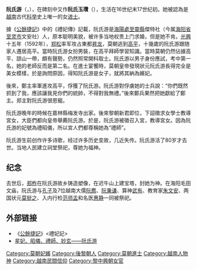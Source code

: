 {{refimprove|time=2015-01-19T03:55:47+00:00}}
'''阮氏游'''（{{vie|v='''Nguyễn Thị Du'''|hn=阮氏游}}，{{bd|？||？||}}），在碑刻中又作'''阮氏玉瓚'''（{{vie|v='''Nguyễn Thị Ngọc Toàn'''|hn=阮氏玉瓚}}），生活在16世纪末17世纪初。她被認為是[[越南|越南]]古代[[科举|科举]]史上唯一的女[[进士|进士]]。

據《[[公餘捷記|公餘捷記]]》中的《禮妃傳》記載，阮氏游是[[海陽處|海陽處]][[至靈縣|至靈縣]]傑特社（今属[[海阳省|海阳省]][[至灵市|至灵市]]文安社）人，原本聪明美貌，被许多当地权贵上门求婚，但是她不肯。[[光興_(越南)|光興]]十五年（1592年），[[郑松|郑松]]率军攻占東都[[昇龙|昇龙]]，莫朝逃到[[高平|高平]]，十幾歲的阮氏游跟随家人遷居高平。當時阮氏游女扮男裝，在高平拜師學習知識。當時莫朝仍然佔據高平、諒山一帶，頗有聲勢，仍然照常開科取士。阮氏游以男子身份應試，考中第一名，她的老師反而是第二名。在進士宴饗時，莫朝皇帝發現狀元阮氏游長得完全是美女模樣，於是詢問原因，得知阮氏游是女子，就將其納為嬪妃。

後來，鄭主率軍進攻高平，俘獲了阮氏游。阮氏游對俘虜她的士兵說：“你們既然抓到了我，應該讓我見你們的統帥，不得對我無禮。”後來鄭兵果然把她獻給了鄭主。郑主對阮氏游很恩寵。

阮氏游晚年的時候在嘉林縣梅发寺出家。後來黎朝新君即位，下詔徵求女學士教導宮女，大臣們都向皇帝舉薦阮氏游。於是，阮氏游被徵召入宮，教導宮女。因為阮氏游的妃號為禮昭儀，所以宮人們都尊稱她為“禮師”。

阮氏游生前创作许多诗歌，经过许多历史变故，几近失传。阮氏游活了80岁才去世。当地人民建立祠堂祭祀，尊她为福神。

== 纪念 ==
去世后，[[郑柞|郑柞]]在阮氏游故乡铸造塑像，在迟牛山上建宝塔，封她为神。在海阳毛田文庙，阮氏游与[[孔子|孔子]]及7位越南大儒[[阮廌|阮廌]]、[[阮秉谦|阮秉谦]]、算神[[武有|武有]]、教育家[[朱文安|朱文安]]、两国状元[[莫挺之|莫挺之]]、入内行检[[范师孟|范师孟]]和名医[[惠静|惠静]]一同被祭祀。

== 外部链接 ==
*《[[公餘捷記|公餘捷記]]》<禮妃記>
*[http://chimviet.free.fr/vanhoc/chquynh/loixua1/loixua06.htm#nguyenthidu 星妃、昭儀、禮師、妙玄——阮氏游] {{Wayback|url=http://chimviet.free.fr/vanhoc/chquynh/loixua1/loixua06.htm#nguyenthidu |date=20170307012721 }}

[[Category:莫朝妃嬪|Category:莫朝妃嬪]]
[[Category:後黎朝人|Category:後黎朝人]]
[[Category:莫朝進士|Category:莫朝進士]]
[[Category:越南人物神|Category:越南人物神]]
[[Category:越南民間信仰|Category:越南民間信仰]]
[[Category:黎中興朝女官|Category:黎中興朝女官]]